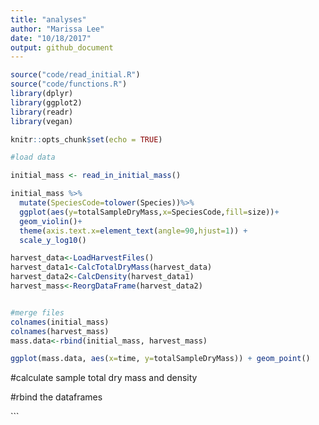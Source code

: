 ```yaml
---
title: "analyses"
author: "Marissa Lee"
date: "10/18/2017"
output: github_document
---
```


```r
source("code/read_initial.R")
source("code/functions.R")
library(dplyr)
library(ggplot2)
library(readr)
library(vegan)
```

```r
knitr::opts_chunk$set(echo = TRUE)

#load data

initial_mass <- read_in_initial_mass()

initial_mass %>%
  mutate(SpeciesCode=tolower(Species))%>%
  ggplot(aes(y=totalSampleDryMass,x=SpeciesCode,fill=size))+
  geom_violin()+ 
  theme(axis.text.x=element_text(angle=90,hjust=1)) + 
  scale_y_log10()

harvest_data<-LoadHarvestFiles()
harvest_data1<-CalcTotalDryMass(harvest_data)
harvest_data2<-CalcDensity(harvest_data1)
harvest_mass<-ReorgDataFrame(harvest_data2)


#merge files
colnames(initial_mass)
colnames(harvest_mass)
mass.data<-rbind(initial_mass, harvest_mass)

ggplot(mass.data, aes(x=time, y=totalSampleDryMass)) + geom_point()


```


#calculate sample total dry mass and density

#rbind the dataframes

```

